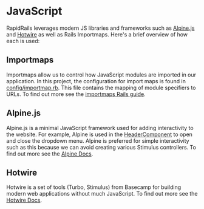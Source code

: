 # JavaScript

RapidRails leverages modern JS libraries and frameworks such as [Alpine.js](https://alpinejs.dev/) and [Hotwire](https://hotwired.dev/) as well as Rails Importmaps. Here's a brief overview of how each is used:

## Importmaps

Importmaps allow us to control how JavaScript modules are imported in our application. In this project, the configuration for import maps is found in [config/importmap.rb](https://github.com/danielpaul/RapidRails/blob/main/config/importmap.rb). This file contains the mapping of module specifiers to URLs. To find out more see the [importmaps Rails guide](https://guides.rubyonrails.org/working_with_javascript_in_rails.html#import-maps).

## Alpine.js

Alpine.js is a minimal JavaScript framework used for adding interactivity to the website. For example, Alpine is used in the [HeaderComponent](https://github.com/danielpaul/RapidRails/blob/main/app/views/components/landing_page/header_component.rb) to open and close the dropdown menu. Alpine is preferred for simple interactivity such as this because we can avoid creating various Stimulus controllers.
To find out more see the [Alpine Docs](https://alpinejs.dev/start-here).

## Hotwire

Hotwire is a set of tools (Turbo, Stimulus) from Basecamp for building modern web applications without much JavaScript. To find out more see the [Hotwire Docs](https://hotwired.dev/).
